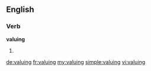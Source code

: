 
==English==

===Verb===
'''valuing'''

# {{present participle of|value}}

[[de:valuing]]
[[fr:valuing]]
[[my:valuing]]
[[simple:valuing]]
[[vi:valuing]]